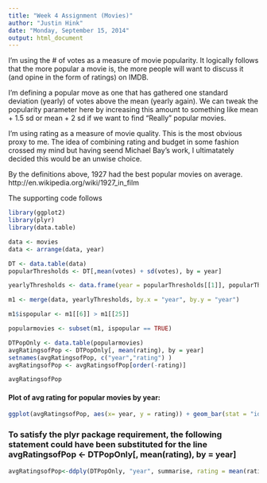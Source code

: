 ```yaml
---
title: "Week 4 Assignment (Movies)"
author: "Justin Hink"
date: "Monday, September 15, 2014"
output: html_document
---
```


I'm using the # of votes as a measure of movie popularity.  It logically follows that the more popular a movie is, the more people will want to discuss it
(and opine in the form of ratings) on IMDB.

I'm defining a popular move as one that has gathered one standard deviation (yearly) of votes above the mean (yearly again).  We can tweak the popularity
parameter here by increasing this amount to something like mean + 1.5 sd or mean + 2 sd if we want to find "Really" popular movies.

I'm using rating as a measure of movie quality.  This is the most obvious proxy to me.  The idea of combining rating and budget in some fashion crossed my mind
but having seend Michael Bay's work, I ultimatately decided this would be an unwise choice.

By the definitions above, 1927 had the best popular movies on average. http://en.wikipedia.org/wiki/1927_in_film

The supporting code follows

```r
library(ggplot2)
library(plyr)
library(data.table)

data <- movies
data <- arrange(data, year)

DT <- data.table(data)
popularThresholds <- DT[,mean(votes) + sd(votes), by = year]

yearlyThresholds <- data.frame(year = popularThresholds[[1]], popularThresholds[[2]])

m1 <- merge(data, yearlyThresholds, by.x = "year", by.y = "year")

m1$ispopular <- m1[[6]] > m1[[25]]

popularmovies <- subset(m1, ispopular == TRUE)

DTPopOnly <- data.table(popularmovies)
avgRatingsofPop <- DTPopOnly[, mean(rating), by = year]
setnames(avgRatingsofPop, c("year","rating") )
avgRatingsofPop <- avgRatingsofPop[order(-rating)]

avgRatingsofPop
```

#### Plot of avg rating for popular movies by year: ####

```r

ggplot(avgRatingsofPop, aes(x= year, y = rating)) + geom_bar(stat = "identity")

```


### To satisfy the plyr package requirement, the following statement could have been substituted for the line avgRatingsofPop <- DTPopOnly[, mean(rating), by = year]
```r

avgRatingsofPop<-ddply(DTPopOnly, "year", summarise, rating = mean(rating))

```
